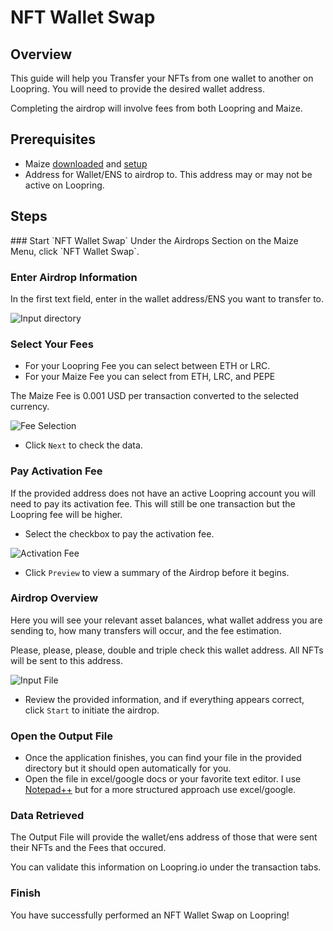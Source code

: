 
# NFT Wallet Swap

## Overview

This guide will help you Transfer your NFTs from one wallet to another on Loopring. You will need to provide the desired wallet address.

<Callout type="warning" emoji="📣">
  Completing the airdrop will involve fees from both Loopring and Maize.
</Callout>

## Prerequisites

- Maize [downloaded](../download-maize) and [setup](../setup-maize)
- Address for Wallet/ENS to airdrop to. This address may or may not be active on Loopring.

## Steps

<Steps>
  ### Start `NFT Wallet Swap`
  Under the Airdrops Section on the Maize Menu, click `NFT Wallet Swap`.

  ### Enter Airdrop Information
  In the first text field, enter in the wallet address/ENS you want to transfer to. 

![Input directory](/images/tutorials/nftWalletSwap/Input.jpg)

  ### Select Your Fees
  - For your Loopring Fee you can select between ETH or LRC.
  - For your Maize Fee you can select from ETH, LRC, and PEPE
  <Callout type="warning" emoji="📣">
  The Maize Fee is 0.001 USD per transaction converted to the selected currency.
</Callout>

![Fee Selection](/images/tutorials/nftWalletSwap/FeeSelection.jpg)

 - Click `Next` to check the data.

 ### Pay Activation Fee
 If the provided address does not have an active Loopring account you will need to pay its activation fee. This will still be one transaction but the Loopring fee will be higher.

  - Select the checkbox to pay the activation fee.
  
![Activation Fee](/images/tutorials/nftWalletSwap/ActivationFee.jpg)

  - Click `Preview` to view a summary of the Airdrop before it begins.

  ### Airdrop Overview
  Here you will see your relevant asset balances, what wallet address you are sending to, how many transfers will occur, and the fee estimation.

<Callout type="warning" emoji="📣">
  Please, please, please, double and triple check this wallet address. All NFTs will be sent to this address.
</Callout>

![Input File](/images/tutorials/nftWalletSwap/Preview.jpg)

  - Review the provided information, and if everything appears correct, click `Start` to initiate the airdrop.

  ### Open the Output File
  - Once the application finishes, you can find your file in the provided directory but it should open automatically for you.
  - Open the file in excel/google docs or your favorite text editor. I use [Notepad++](https://notepad-plus-plus.org/) but for a more structured approach use excel/google.

<ImageStacking image1="/images/tutorials/nftWalletSwap/Final.jpg" image2="/images/tutorials/nftWalletSwap/OutputFile.jpg" />


  ### Data Retrieved
The Output File will provide the wallet/ens address of those that were sent their NFTs and the Fees that occured.

You can validate this information on Loopring.io under the transaction tabs.

  ### Finish
  You have successfully performed an NFT Wallet Swap on Loopring! 
  </Steps>

